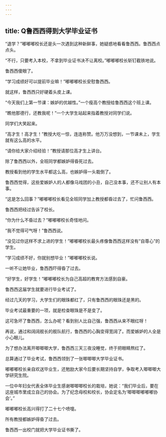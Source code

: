 ```yaml
---
---
---
```

title: Q鲁西西得到大学毕业证书
---




“退学？”嘟嘟嘟校长还是头一次遇到这种新鲜事，她疑惑地看看鲁西西。鲁西西点点头。

“不行，只要考入本校，不拿到毕业证书决不让离校。”嘟嘟嘟校长斩钉截铁地说。

鲁西西傻眼了。

“学习成绩好可以提前毕业嘛！”嘟嘟嘟校长安慰鲁西西。

就这样，鲁西西只好硬着头皮上课。

“今天我们上第一节课：嫉妒的优越性。”一个瘦高个教授给鲁西西这个班上课。

“瞧他那德行，还教我呢！”一个大学生站起来指着教授对同学们说。

同学们大笑起来。

“高才生！高才生！”教授大吃一惊，连连称赞。他万万没想到，一节课未上，学生就有这么高的水平。

“请你给大家介绍经验！”教授请那位高才生上讲台。

除了鲁西西以外，全班同学都嫉妒得昏死过去。

教授看到他的学生水平都这么高，也嫉妒得一头栽倒了。

鲁西西觉得，这些爱嫉妒人的人都像马戏团的小丑，自己没本事，还不让别人有本事。

“这是怎么回事？”嘟嘟嘟校长看见全班同学加上教授都昏过去了，忙问鲁西西。

鲁西西把经过告诉了校长。

“你为什么不昏过去？”嘟嘟嘟校长奇怪地问。

“我不觉得可气呀！”鲁西西说。

“没见过你这样不求上进的学生！”嘟嘟嘟校长最头疼像鲁西西这样没有“自尊心”的学生。

“学习成绩不好，你就别想毕业！”嘟嘟嘟校长说。

一听不让她毕业，鲁西西吓得昏了过去。

“好学生，好学生！”嘟嘟嘟校长为自己高超的教育方法感到自豪。

鲁西西这届学生就要进行毕业考试了。

经过几天的学习，大学生们的眼珠都红了，只有鲁西西的眼珠还是黑的。

毕业考试最重要的一项，就是检查眼珠是不是变了。

这可急坏了鲁西西，怎么办呢？看到别人比自己强，鲁西西从来不眼红呀！

再说，通过和阔阔舰长的舰队航行，鲁西西的心胸变得宽阔了。而爱嫉妒的人全是小心眼儿。

为了想办法离开唧唧唧大学，鲁西西三天三夜没睡觉，终于把眼睛熬红了。

总算通过了毕业考试，鲁西西领到了一张唧唧唧大学毕业证书。

嘟嘟嘟校长亲自欢送毕业生，还勉励大家今后要长期坚持自学，争取考入唧唧唧大学研究生院。

一位中年妇女代表全体毕业生感谢唧唧唧校长的栽培，她说：“我们毕业后，要在这座城市里成立自己的协会。为了纪念母校和校长，协会定名为‘唧唧唧嘟嘟嘟协会’。”

嘟嘟嘟校长高兴得打了二十七个喷嚏。

所有教授都嫉妒得昏了过去。

鲁西西一出校门就把大学毕业证书撕了。